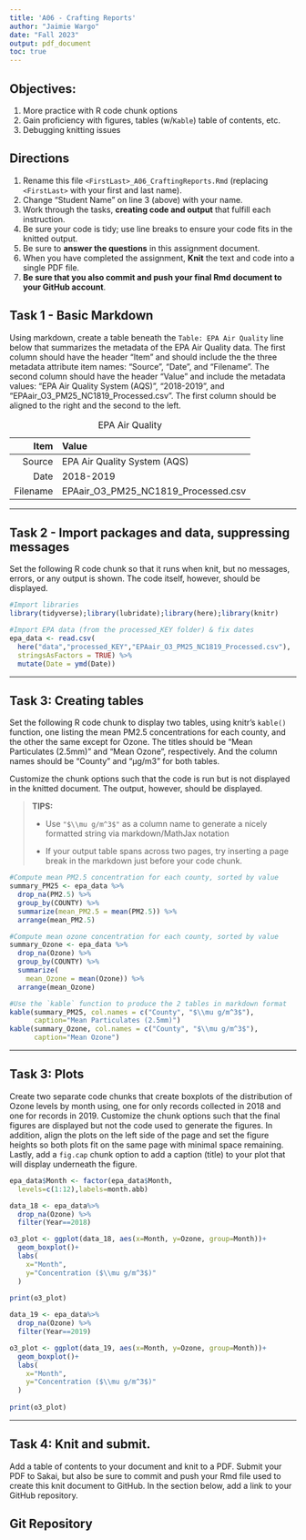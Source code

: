 ```yaml
---
title: 'A06 - Crafting Reports'
author: "Jaimie Wargo" 
date: "Fall 2023"
output: pdf_document
toc: true
---
```


## Objectives:

1.  More practice with R code chunk options
2.  Gain proficiency with figures, tables (w/`Kable`) table of contents, etc.
3.  Debugging knitting issues

## Directions

1.  Rename this file `<FirstLast>_A06_CraftingReports.Rmd` (replacing `<FirstLast>` with your first and last name).
2.  Change "Student Name" on line 3 (above) with your name.
3.  Work through the tasks, **creating code and output** that fulfill each instruction.
4.  Be sure your code is tidy; use line breaks to ensure your code fits in the knitted output.
5.  Be sure to **answer the questions** in this assignment document.
6.  When you have completed the assignment, **Knit** the text and code into a single PDF file.
7.  **Be sure that you also commit and push your final Rmd document to your GitHub account**.

## Task 1 - Basic Markdown

Using markdown, create a table beneath the `Table: EPA Air Quality` line below that summarizes the metadata of the EPA Air Quality data. The first column should have the header "Item" and should include the the three metadata attribute item names: "Source", "Date", and "Filename". The second column should have the header "Value" and include the metadata values: "EPA Air Quality System (AQS)", "2018-2019", and "EPAair_O3_PM25_NC1819_Processed.csv". The first column should be aligned to the right and the second to the left.

|     Item | Value                               |
|---------:|:------------------------------------|
|   Source | EPA Air Quality System (AQS)        |
|     Date | 2018-2019                           |
| Filename | EPAair_O3_PM25_NC1819_Processed.csv |

: EPA Air Quality

------------------------------------------------------------------------

## Task 2 - Import packages and data, suppressing messages

Set the following R code chunk so that it runs when knit, but no messages, errors, or any output is shown. The code itself, however, should be displayed.

```r
#Import libraries
library(tidyverse);library(lubridate);library(here);library(knitr)

#Import EPA data (from the processed_KEY folder) & fix dates
epa_data <- read.csv(
  here("data","processed_KEY","EPAair_O3_PM25_NC1819_Processed.csv"),
  stringsAsFactors = TRUE) %>% 
  mutate(Date = ymd(Date))
```

------------------------------------------------------------------------

## Task 3: Creating tables

Set the following R code chunk to display two tables, using knitr's `kable()` function, one listing the mean PM2.5 concentrations for each county, and the other the same except for Ozone. The titles should be "Mean Particulates (2.5mm)" and "Mean Ozone", respectively. And the column names should be "County" and "µg/m3" for both tables.

Customize the chunk options such that the code is run but is not displayed in the knitted document. The output, however, should be displayed.

> **TIPS:**
>
> -   Use `"$\\mu g/m^3$"` as a column name to generate a nicely formatted string via markdown/MathJax notation
>
> -   If your output table spans across two pages, try inserting a page break in the markdown just before your code chunk.

\newpage

```r
#Compute mean PM2.5 concentration for each county, sorted by value
summary_PM25 <- epa_data %>% 
  drop_na(PM2.5) %>% 
  group_by(COUNTY) %>% 
  summarize(mean_PM2.5 = mean(PM2.5)) %>% 
  arrange(mean_PM2.5)

#Compute mean ozone concentration for each county, sorted by value
summary_Ozone <- epa_data %>% 
  drop_na(Ozone) %>% 
  group_by(COUNTY) %>% 
  summarize(
    mean_Ozone = mean(Ozone)) %>% 
  arrange(mean_Ozone)

#Use the `kable` function to produce the 2 tables in markdown format
kable(summary_PM25, col.names = c("County", "$\\mu g/m^3$"),
      caption="Mean Particulates (2.5mm)")
kable(summary_Ozone, col.names = c("County", "$\\mu g/m^3$"),
      caption="Mean Ozone")
```

------------------------------------------------------------------------

## Task 3: Plots

Create two separate code chunks that create boxplots of the distribution of Ozone levels by month using, one for only records collected in 2018 and one for records in 2019. Customize the chunk options such that the final figures are displayed but not the code used to generate the figures. In addition, align the plots on the left side of the page and set the figure heights so both plots fit on the same page with minimal space remaining. Lastly, add a `fig.cap` chunk option to add a caption (title) to your plot that will display underneath the figure.

```r
epa_data$Month <- factor(epa_data$Month, 
  levels=c(1:12),labels=month.abb)

data_18 <- epa_data%>% 
  drop_na(Ozone) %>%
  filter(Year==2018)

o3_plot <- ggplot(data_18, aes(x=Month, y=Ozone, group=Month))+
  geom_boxplot()+
  labs(
    x="Month",
    y="Concentration ($\\mu g/m^3$)"
  )
                  
print(o3_plot)
```

```r
data_19 <- epa_data%>% 
  drop_na(Ozone) %>%
  filter(Year==2019)

o3_plot <- ggplot(data_19, aes(x=Month, y=Ozone, group=Month))+
  geom_boxplot()+
  labs(
    x="Month",
    y="Concentration ($\\mu g/m^3$)"
  )
                  
print(o3_plot)
```

------------------------------------------------------------------------

\newpage

## Task 4: Knit and submit.

Add a table of contents to your document and knit to a PDF. Submit your PDF to Sakai, but also be sure to commit and push your Rmd file used to create this knit document to GitHub. In the section below, add a link to your GitHub repository.

## Git Repository
